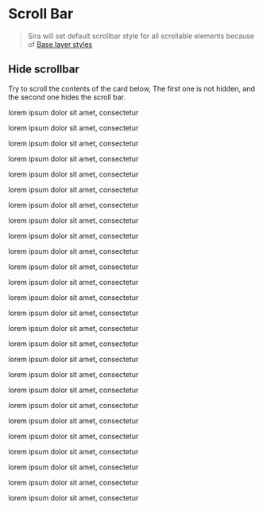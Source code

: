 
# Scroll Bar

> Sira will set default scrollbar style for all scrollable elements because of [Base layer styles](../base/styles)

## Hide scrollbar

Try to scroll the contents of the card below,
The first one is not hidden, and the second one hides the scroll bar.

<CodeDemo>
  <div className="flex flex-wrap gap-2">
    <div className="rounded-xl bg-bw-400 p-2 flex-1 h-40 overflow-scroll">
      <p>lorem ipsum dolor sit amet, consectetur</p>
      <p>lorem ipsum dolor sit amet, consectetur</p>
      <p>lorem ipsum dolor sit amet, consectetur</p>
      <p>lorem ipsum dolor sit amet, consectetur</p>
      <p>lorem ipsum dolor sit amet, consectetur</p>
      <p>lorem ipsum dolor sit amet, consectetur</p>
      <p>lorem ipsum dolor sit amet, consectetur</p>
      <p>lorem ipsum dolor sit amet, consectetur</p>
      <p>lorem ipsum dolor sit amet, consectetur</p>
      <p>lorem ipsum dolor sit amet, consectetur</p>
      <p>lorem ipsum dolor sit amet, consectetur</p>
      <p>lorem ipsum dolor sit amet, consectetur</p>
      <p>lorem ipsum dolor sit amet, consectetur</p>
    </div>
    <div className="rounded-xl bg-bw-400 p-2 flex-1 h-40 overflow-scroll hide-scrollbar">
      <p>lorem ipsum dolor sit amet, consectetur</p>
      <p>lorem ipsum dolor sit amet, consectetur</p>
      <p>lorem ipsum dolor sit amet, consectetur</p>
      <p>lorem ipsum dolor sit amet, consectetur</p>
      <p>lorem ipsum dolor sit amet, consectetur</p>
      <p>lorem ipsum dolor sit amet, consectetur</p>
      <p>lorem ipsum dolor sit amet, consectetur</p>
      <p>lorem ipsum dolor sit amet, consectetur</p>
      <p>lorem ipsum dolor sit amet, consectetur</p>
      <p>lorem ipsum dolor sit amet, consectetur</p>
      <p>lorem ipsum dolor sit amet, consectetur</p>
      <p>lorem ipsum dolor sit amet, consectetur</p>
      <p>lorem ipsum dolor sit amet, consectetur</p>
    </div>
  </div>
</CodeDemo>
